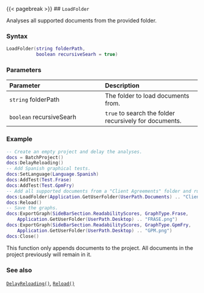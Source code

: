 {{< pagebreak >}}
## `LoadFolder`

Analyses all supported documents from the provided folder.

### Syntax {-}

``` .lua
LoadFolder(string folderPath,
           boolean recursiveSearh = true)
```

### Parameters {-}

**Parameter** | **Description**
| :-- | :-- |
| `string` folderPath | The folder to load documents from. | 
| `boolean` recursiveSearh | `true` to search the folder recursively for documents. |

### Example {-}

``` .lua
-- Create an empty project and delay the analyses.
docs = BatchProject()
docs:DelayReloading()
-- Add Spanish graphical tests.
docs:SetLanguage(Language.Spanish)
docs:AddTest(Test.Frase)
docs:AddTest(Test.GpmFry)
-- Add all supported documents from a "Client Agreements" folder and run all analyses.
docs:LoadFolder(Application.GetUserFolder(UserPath.Documents) .. "Client Agreements")
docs:Reload()
-- Save the graphs.
docs:ExportGraph(SideBarSection.ReadabilityScores, GraphType.Frase,
    Application.GetUserFolder(UserPath.Desktop) .. "FRASE.png")
docs:ExportGraph(SideBarSection.ReadabilityScores, GraphType.GpmFry,
    Application.GetUserFolder(UserPath.Desktop) .. "GPM.png")
docs:Close()
```

:::: {.notesection data-latex=""}
This function only appends documents to the project.
All documents in the project previously will remain in it.
::::

### See also {-}

[`DelayReloading()`](#delayreloading), [`Reload()`](#reload)
